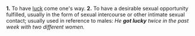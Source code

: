 '''1.''' To have [[Wiktionary:Luck|luck]] come one's way.
'''2.''' To have a desirable sexual opportunity fulfilled, usually in the form of sexual intercourse or other intimate sexual contact; usually used in reference to males:  ''He'' '''''got lucky''''' ''twice in the past week with two different women.''